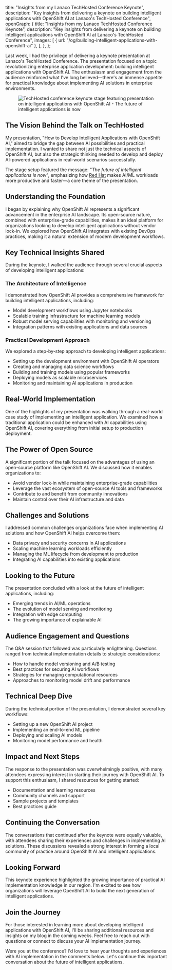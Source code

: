   title: "Insights from my Lanaco TechHosted Conference Keynote",
  description:
    "Key insights from delivering a keynote on building intelligent applications with OpenShift AI at Lanaco's TechHosted Conference",
  openGraph: {
    title: "Insights from my Lanaco TechHosted Conference Keynote",
    description:
      "Key insights from delivering a keynote on building intelligent applications with OpenShift AI at Lanaco's TechHosted Conference",
    images: [
      { url: "/og/building-intelligent-applications-with-openshift-ai" },
    ],
  },
};

Last week, I had the privilege of delivering a keynote presentation at Lanaco's TechHosted Conference. The presentation focused on a topic revolutionizing enterprise application development: building intelligent applications with OpenShift AI. The enthusiasm and engagement from the audience reinforced what I've long believed—there's an immense appetite for practical knowledge about implementing AI solutions in enterprise environments.

<Figure>
  <Image src="/images/2024/building-intelligent-applications-with-openshift-ai/techhosted-stage.jpg" alt="TechHosted conference keynote stage featuring presentation on intelligent applications with OpenShift AI - The future of intelligent applications is now" width={1200} height={800} />
</Figure>

## The Vision Behind the Talk on TechHosted

My presentation, "How to Develop Intelligent Applications with OpenShift AI," aimed to bridge the gap between AI possibilities and practical implementation. I wanted to share not just the technical aspects of OpenShift AI, but also the strategic thinking needed to develop and deploy AI-powered applications in real-world scenarios successfully.

The stage setup featured the message: "*The future of intelligent applications is now*", emphasizing how [Red Hat](https://www.redhat.com/) makes AI/ML workloads more productive and faster—a core theme of the presentation.

## Understanding the Foundation

I began by explaining why OpenShift AI represents a significant advancement in the enterprise AI landscape. Its open-source nature, combined with enterprise-grade capabilities, makes it an ideal platform for organizations looking to develop intelligent applications without vendor lock-in. We explored how OpenShift AI integrates with existing DevOps practices, making it a natural extension of modern development workflows.

## Key Technical Insights Shared

During the keynote, I walked the audience through several crucial aspects of developing intelligent applications:

### The Architecture of Intelligence

I demonstrated how OpenShift AI provides a comprehensive framework for building intelligent applications, including:

- Model development workflows using Jupyter notebooks
- Scalable training infrastructure for machine learning models
- Robust model serving capabilities with monitoring and versioning
- Integration patterns with existing applications and data sources

### Practical Development Approach

We explored a step-by-step approach to developing intelligent applications:

- Setting up the development environment with OpenShift AI operators
- Creating and managing data science workflows
- Building and training models using popular frameworks
- Deploying models as scalable microservices
- Monitoring and maintaining AI applications in production

## Real-World Implementation

One of the highlights of my presentation was walking through a real-world case study of implementing an intelligent application. We examined how a traditional application could be enhanced with AI capabilities using OpenShift AI, covering everything from initial setup to production deployment.

## The Power of Open Source

A significant portion of the talk focused on the advantages of using an open-source platform like OpenShift AI. We discussed how it enables organizations to:

- Avoid vendor lock-in while maintaining enterprise-grade capabilities
- Leverage the vast ecosystem of open-source AI tools and frameworks
- Contribute to and benefit from community innovations
- Maintain control over their AI infrastructure and data

## Challenges and Solutions

I addressed common challenges organizations face when implementing AI solutions and how OpenShift AI helps overcome them:

- Data privacy and security concerns in AI applications
- Scaling machine learning workloads efficiently
- Managing the ML lifecycle from development to production
- Integrating AI capabilities into existing applications

## Looking to the Future

The presentation concluded with a look at the future of intelligent applications, including:

- Emerging trends in AI/ML operations
- The evolution of model serving and monitoring
- Integration with edge computing
- The growing importance of explainable AI

## Audience Engagement and Questions

The Q&A session that followed was particularly enlightening. Questions ranged from technical implementation details to strategic considerations:

- How to handle model versioning and A/B testing
- Best practices for securing AI workflows
- Strategies for managing computational resources
- Approaches to monitoring model drift and performance

## Technical Deep Dive

During the technical portion of the presentation, I demonstrated several key workflows:

- Setting up a new OpenShift AI project
- Implementing an end-to-end ML pipeline
- Deploying and scaling AI models
- Monitoring model performance and health

## Impact and Next Steps

The response to the presentation was overwhelmingly positive, with many attendees expressing interest in starting their journey with OpenShift AI. To support this enthusiasm, I shared resources for getting started:

- Documentation and learning resources
- Community channels and support
- Sample projects and templates
- Best practices guide

## Continuing the Conversation

The conversations that continued after the keynote were equally valuable, with attendees sharing their experiences and challenges in implementing AI solutions. These discussions revealed a strong interest in forming a local community of practice around OpenShift AI and intelligent applications.

## Looking Forward

This keynote experience highlighted the growing importance of practical AI implementation knowledge in our region. I'm excited to see how organizations will leverage OpenShift AI to build the next generation of intelligent applications.

## Join the Journey

For those interested in learning more about developing intelligent applications with OpenShift AI, I'll be sharing additional resources and insights on my blog in the coming weeks. Feel free to reach out with questions or connect to discuss your AI implementation journey.

Were you at the conference? I'd love to hear your thoughts and experiences with AI implementation in the comments below. Let's continue this important conversation about the future of intelligent applications.
